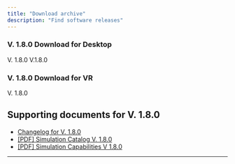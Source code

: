 ```yaml
---
title: "Download archive"
description: "Find software releases"
---
```


### V. 1.8.0 Download for Desktop

<CardGroup cols="2">
  <Card title="Windows - Desktop X-ray Simulator" icon="download" href="https://vitasim.dk" cta="Download now">
    V. 1.8.0
  </Card>
  <Card title="macOS - VR X-ray Simulator" icon="download" href="https://vitasim.dk" cta="Download now">
    V.1.8.0
  </Card>
</CardGroup>

### V. 1.8.0 Download for VR

<CardGroup cols="2">
  <Card title="Windows - VR X-ray Simulator" icon="download" href="https://vitasim.dk" cta="Download now">
    V. 1.8.0
  </Card>
</CardGroup>

## Supporting documents for V. 1.8.0

- [Changelog for V. 1.8.0](changelog#v-1-8-0)
- [[PDF] Simulation Catalog V. 1.8.0](https://storage.googleapis.com/platform-builds/Docs%20assets/Simulation%20capabilities%202.pdf)
- [[PDF] Simulation Capabilities V 1.8.0](test)

---

<Accordion title="Older software releases" description="List of older software versions" icon="box-archive">
  
</Accordion>